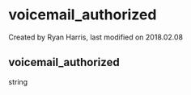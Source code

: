 
# voicemail_authorized 

 Created by  Ryan Harris, last modified on 2018.02.08

## voicemail_authorized

string


